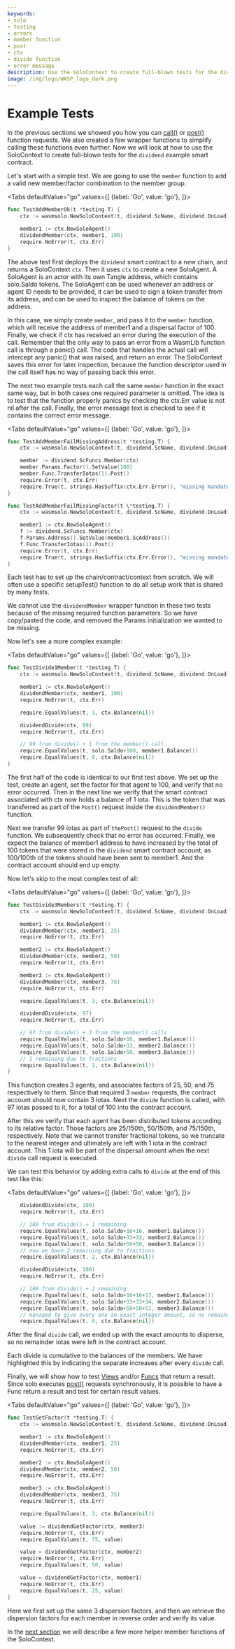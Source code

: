 ```yaml
---
keywords:
- solo
- testing
- errors
- member function
- post
- ctx
- divide function
- error message
description: Use the SoloContext to create full-blown tests for the dividend example smart contract.
image: /img/logo/WASP_logo_dark.png
---
```


# Example Tests

In the previous sections we showed you how you can [call()](call.mdx) or
[post()](post.mdx) function requests. We also created a few wrapper functions to simplify
calling these functions even further. Now we will look at how to use the SoloContext to
create full-blown tests for the `dividend` example smart contract.

Let's start with a simple test. We are going to use the `member` function to add a valid
new member/factor combination to the member group.

<Tabs defaultValue="go"
    values={[
        {label: 'Go', value: 'go'},
    ]}>

<TabItem value="go">

```go
func TestAddMemberOk(t *testing.T) {
    ctx := wasmsolo.NewSoloContext(t, dividend.ScName, dividend.OnLoad)

    member1 := ctx.NewSoloAgent()
    dividendMember(ctx, member1, 100)
    require.NoError(t, ctx.Err)
}
```

</TabItem>
</Tabs>

The above test first deploys the `dividend` smart contract to a new chain, and returns a
SoloContext `ctx`. Then it uses `ctx` to create a new SoloAgent. A SoloAgent is an actor
with its own Tangle address, which contains solo.Saldo tokens. The SoloAgent can be used
whenever an address or agent ID needs to be provided, it can be used to sign a token
transfer from its address, and can be used to inspect the balance of tokens on the
address.

In this case, we simply create `member`, and pass it to the `member` function, which will
receive the address of member1 and a dispersal factor of 100. Finally, we check if ctx has
received an error during the execution of the call. Remember that the only way to pass an
error from a WasmLib function call is through a panic() call. The code that handles the
actual call will intercept any panic() that was raised, and return an error.
The SoloContext saves this error for later inspection, because the function descriptor
used in the call itself has no way of passing back this error.

The next two example tests each call the same `member` function in the exact same way, but
in both cases one required parameter is omitted. The idea is to test that the function
properly panics by checking the ctx.Err value is not nil after the call. Finally, the
error message text is checked to see if it contains the correct error message.

<Tabs defaultValue="go"
      values={[
          {label: 'Go', value: 'go'},
      ]}>

<TabItem value="go">

```go
func TestAddMemberFailMissingAddress(t *testing.T) {
    ctx := wasmsolo.NewSoloContext(t, dividend.ScName, dividend.OnLoad)

    member := dividend.ScFuncs.Member(ctx)
    member.Params.Factor().SetValue(100)
    member.Func.TransferIotas(1).Post()
    require.Error(t, ctx.Err)
    require.True(t, strings.HasSuffix(ctx.Err.Error(), "missing mandatory address"))
}

func TestAddMemberFailMissingFactor(t \*testing.T) {
    ctx := wasmsolo.NewSoloContext(t, dividend.ScName, dividend.OnLoad)

    member1 := ctx.NewSoloAgent()
    f := dividend.ScFuncs.Member(ctx)
    f.Params.Address().SetValue(member1.ScAddress())
    f.Func.TransferIotas(1).Post()
    require.Error(t, ctx.Err)
    require.True(t, strings.HasSuffix(ctx.Err.Error(), "missing mandatory factor"))
}
```

</TabItem>
</Tabs>

Each test has to set up the chain/contract/context from scratch. We will often use a
specific setupTest() function to do all setup work that is shared by many tests.

We cannot use the `dividendMember` wrapper function in these two tests because of the
missing required function parameters. So we have copy/pasted the code, and removed the
Params initialization we wanted to be missing.

Now let's see a more complex example:

<Tabs defaultValue="go"
      values={[
          {label: 'Go', value: 'go'},
      ]}>

<TabItem value="go">

```go
func TestDivide1Member(t *testing.T) {
    ctx := wasmsolo.NewSoloContext(t, dividend.ScName, dividend.OnLoad)

    member1 := ctx.NewSoloAgent()
    dividendMember(ctx, member1, 100)
    require.NoError(t, ctx.Err)

    require.EqualValues(t, 1, ctx.Balance(nil))

    dividendDivide(ctx, 99)
    require.NoError(t, ctx.Err)

    // 99 from divide() + 1 from the member() call
    require.EqualValues(t, solo.Saldo+100, member1.Balance())
    require.EqualValues(t, 0, ctx.Balance(nil))
}
```

</TabItem>
</Tabs>

The first half of the code is identical to our first test above. We set up the test,
create an agent, set the factor for that agent to 100, and verify that no error occurred.
Then in the next line we verify that the smart contract associated with ctx now holds a
balance of 1 iota. This is the token that was transferred as part of the `Post()` request
inside the `dividendMember()` function.

Next we transfer 99 iotas as part of `thePost()` request to the `divide` function. We
subsequently check that no error has occurred. Finally, we expect the balance of member1
address to have increased by the total of 100 tokens that were stored in the `dividend`
smart contract account, as 100/100th of the tokens should have been sent to member1.
And the contract account should end up empty.

Now let's skip to the most complex test of all:

<Tabs defaultValue="go"
      values={[
          {label: 'Go', value: 'go'},
      ]}>

<TabItem value="go">

```go
func TestDivide3Members(t *testing.T) {
    ctx := wasmsolo.NewSoloContext(t, dividend.ScName, dividend.OnLoad)

    member1 := ctx.NewSoloAgent()
    dividendMember(ctx, member1, 25)
    require.NoError(t, ctx.Err)

    member2 := ctx.NewSoloAgent()
    dividendMember(ctx, member2, 50)
    require.NoError(t, ctx.Err)

    member3 := ctx.NewSoloAgent()
    dividendMember(ctx, member3, 75)
    require.NoError(t, ctx.Err)

    require.EqualValues(t, 3, ctx.Balance(nil))

    dividendDivide(ctx, 97)
    require.NoError(t, ctx.Err)

    // 97 from divide() + 3 from the member() calls
    require.EqualValues(t, solo.Saldo+16, member1.Balance())
    require.EqualValues(t, solo.Saldo+33, member2.Balance())
    require.EqualValues(t, solo.Saldo+50, member3.Balance())
    // 1 remaining due to fractions
    require.EqualValues(t, 1, ctx.Balance(nil))
}
```

</TabItem>
</Tabs>

This function creates 3 agents, and associates factors of 25, 50, and 75 respectively to
them. Since that required 3 `member` requests, the contract account should now contain 3
iotas. Next the `divide` function is called, with 97 iotas passed to it, for a total of
100 into the contract account.

After this we verify that each agent has been distributed tokens according to its relative
factor. Those factors are 25/150th, 50/150th, and 75/150th, respectively. Note that we
cannot transfer fractional tokens, so we truncate to the nearest integer and ultimately
are left with 1 iota in the contract account. This 1 iota will be part of the dispersal
amount when the next `divide` call request is executed.

We can test this behavior by adding extra calls to `divide` at the end of this test like
this:

<Tabs defaultValue="go"
      values={[
          {label: 'Go', value: 'go'},
      ]}>

<TabItem value="go">

```go
    dividendDivide(ctx, 100)
    require.NoError(t, ctx.Err)

    // 100 from divide() + 1 remaining
    require.EqualValues(t, solo.Saldo+16+16, member1.Balance())
    require.EqualValues(t, solo.Saldo+33+33, member2.Balance())
    require.EqualValues(t, solo.Saldo+50+50, member3.Balance())
    // now we have 2 remaining due to fractions
    require.EqualValues(t, 2, ctx.Balance(nil))

    dividendDivide(ctx, 100)
    require.NoError(t, ctx.Err)

    // 100 from divide() + 2 remaining
    require.EqualValues(t, solo.Saldo+16+16+17, member1.Balance())
    require.EqualValues(t, solo.Saldo+33+33+34, member2.Balance())
    require.EqualValues(t, solo.Saldo+50+50+51, member3.Balance())
    // managed to give every one an exact integer amount, so no remainder
    require.EqualValues(t, 0, ctx.Balance(nil))
```

</TabItem>
</Tabs>

After the final `divide` call, we ended up with the exact amounts to disperse, so no
remainder iotas were left in the contract account.

Each divide is cumulative to the balances of the members. We have highlighted this by
indicating the separate increases after every `divide` call.

Finally, we will show how to test [Views](views.mdx) and/or [Funcs](funcs.mdx) that return
a result. Since solo executes [post()](post.mdx) requests synchronously, it is possible to
have a Func return a result and test for certain result values.

<Tabs defaultValue="go"
      values={[
          {label: 'Go', value: 'go'},
      ]}>

<TabItem value="go">

```go
func TestGetFactor(t *testing.T) {
    ctx := wasmsolo.NewSoloContext(t, dividend.ScName, dividend.OnLoad)

    member1 := ctx.NewSoloAgent()
    dividendMember(ctx, member1, 25)
    require.NoError(t, ctx.Err)

    member2 := ctx.NewSoloAgent()
    dividendMember(ctx, member2, 50)
    require.NoError(t, ctx.Err)

    member3 := ctx.NewSoloAgent()
    dividendMember(ctx, member3, 75)
    require.NoError(t, ctx.Err)

    require.EqualValues(t, 3, ctx.Balance(nil))

    value := dividendGetFactor(ctx, member3)
    require.NoError(t, ctx.Err)
    require.EqualValues(t, 75, value)

    value = dividendGetFactor(ctx, member2)
    require.NoError(t, ctx.Err)
    require.EqualValues(t, 50, value)

    value = dividendGetFactor(ctx, member1)
    require.NoError(t, ctx.Err)
    require.EqualValues(t, 25, value)
}
```

</TabItem>
</Tabs>

Here we first set up the same 3 dispersion factors, and then we retrieve the dispersion
factors for each member in reverse order and verify its value.

In the [next section](timelock.mdx) we will describe a few more helper member functions
of the SoloContext.
